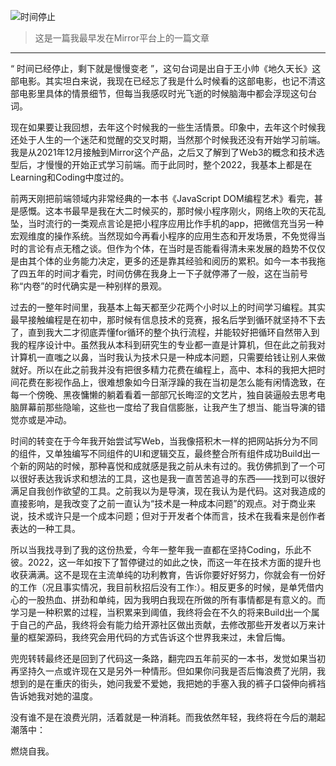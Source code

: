 
<Image
  src="/images/time.jpeg"
  alt="时间停止"
  width={627}
  height={314}
  className="mb-6 rounded-lg shadow-lg"
  priority={true}
/>

> 这是一篇我最早发在Mirror平台上的一篇文章

---

“ 时间已经停止，剩下就是慢慢变老 ”，这句台词是出自于王小帅《地久天长》这部电影。其实坦白来说，我现在已经忘了我是什么时候看的这部电影，也记不清这部电影里具体的情景细节，但每当我感叹时光飞逝的时候脑海中都会浮现这句台词。

现在如果要让我回想，去年这个时候我的一些生活情景。印象中，去年这个时候我还处于人生的一个迷茫和觉醒的交叉时期，当然那个时候我还没有开始学习前端。我是从2021年12月接触到Mirror这个产品，之后又了解到了Web3的概念和技术选型后，才慢慢的开始正式学习前端。而于此同时，整个2022，我基本上都是在Learning和Coding中度过的。

前两天刚把前端领域内非常经典的一本书《JavaScript DOM编程艺术》看完，甚是感慨。这本书最早是我在大二时候买的，那时候小程序刚火，网络上吹的天花乱坠，当时流行的一类观点言论是把小程序应用比作手机的app，把微信充当另一种宏观维度的操作系统。当然现如今再看小程序的应用生态和开发场景，不免觉得当时的言论有点无稽之谈。但作为个体，在当时是否能看得清未来发展的趋势不仅仅是由其个体的业务能力决定，更多的还是靠其经验和阅历的累积。如今一本书我拖了四五年的时间才看完，时间仿佛在我身上一下子就停滞了一般，这在当前号称“内卷”的时代确实是一种别样的景观。

过去的一整年时间里，我基本上每天都至少花两个小时以上的时间学习编程。其实最早接触编程是在初中，那时候有信息技术的竞赛，报名后学到循环就坚持不下去了，直到我大二才彻底弄懂for循环的整个执行流程，并能较好把循环自然带入到我的程序设计中。虽然我从本科到研究生的专业都一直是计算机，但在此之前我对计算机一直嗤之以鼻，当时我认为技术只是一种成本问题，只需要给钱让别人来做就好。所以在此之前我并没有把很多精力花费在编程上，高中、本科的我把大把时间花费在影视作品上，很难想象如今日渐浮躁的我在当初是怎么能有闲情逸致，在每一个傍晚、黑夜慵懒的躺着看着一部部冗长晦涩的文艺片，独自装逼般去思考电脑屏幕前那些隐喻，这些也一度给了我自信膨胀，让我产生了想当、能当导演的错觉亦或是冲动。

时间的转变在于今年我开始尝试写Web，当我像搭积木一样的把网站拆分为不同的组件，又单独编写不同组件的UI和逻辑交互，最终整合所有组件成功Build出一个新的网站的时候，那种喜悦和成就感是我之前从未有过的。我仿佛抓到了一个可以很好表达我诉求和想法的工具，这也是我一直苦苦追寻的东西——找到可以很好满足自我创作欲望的工具。之前我以为是导演，现在我认为是代码。这对我造成的直接影响，是我改变了之前一直认为“技术是一种成本问题”的观点。对于商业来说，技术或许只是一个成本问题；但对于开发者个体而言，技术在我看来是创作者表达的一种工具。

所以当我找寻到了我的这份热爱，今年一整年我一直都在坚持Coding，乐此不彼。2022，这一年如按下了暂停键过的如此之快，而这一年在技术方面的提升也收获满满。这不是现在主流单纯的功利教育，告诉你要好好努力，你就会有一份好的工作（况且事实情况，我目前秋招后没有工作:）。相反更多的时候，是单凭借内心的一股热血、拼劲和单纯，因为我明白我现在所做的所有事情都是有意义的。而学习是一种积累的过程，当积累来到阈值，我终将会在不久的将来Build出一个属于自己的产品，我终将会有能力给开源社区做出贡献，去修改那些开发者以万来计量的框架源码，我终究会用代码的方式告诉这个世界我来过，未曾后悔。

兜兜转转最终还是回到了代码这一条路，翻完四五年前买的一本书，发觉如果当初再坚持久一点或许现在又是另外一种情形。但如果你问我是否后悔浪费了光阴，我想到的是在重庆的街头，她问我爱不爱她，我把她的手塞入我的裤子口袋伸向裤裆告诉她我对她的温度。

没有谁不是在浪费光阴，活着就是一种消耗。而我依然年轻，我终将在今后的潮起潮落中：

燃烧自我。
